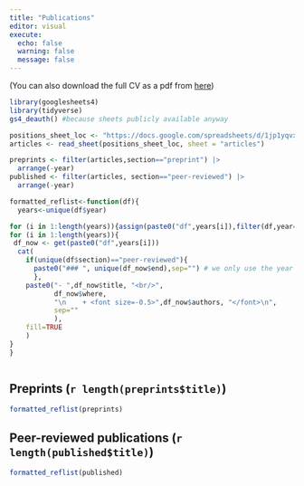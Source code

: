 ```yaml
---
title: "Publications"
editor: visual
execute:
  echo: false
  warning: false
  message: false
---
```


(You can also download the full CV as a pdf from [here](https://github.com/mdahirel/cv/raw/main/cv.pdf){target="_blank"})

```r
library(googlesheets4)
library(tidyverse)
gs4_deauth() #because sheets publicly available anyway
```

```r
positions_sheet_loc <- "https://docs.google.com/spreadsheets/d/1jp1yqvxYUha9-qZaZo9paw5xSWYupKOTFZghIU39RsY"
articles <- read_sheet(positions_sheet_loc, sheet = "articles")

preprints <- filter(articles,section=="preprint") |> 
  arrange(-year)
published <- filter(articles, section=="peer-reviewed") |> 
  arrange(-year)
```

```r
formatted_reflist<-function(df){
  years<-unique(df$year)

for (i in 1:length(years)){assign(paste0("df",years[i]),filter(df,year==years[i]))}
for (i in 1:length(years)){
 df_now <- get(paste0("df",years[i]))
  cat(
    if(unique(df$section)=="peer-reviewed"){
      paste0("### ", unique(df_now$end),sep="") # we only use the year breaks for peer-reviewed, not preprints
      }, 
    paste0("- ",df_now$title, "<br/>",  
           df_now$where, 
           "\n    + <font size=-0.5>",df_now$authors, "</font>\n",
           sep=""
           ),
    fill=TRUE
    )
}
}



```

## Preprints (`r length(preprints$title)`)

```r
formatted_reflist(preprints)
```

## Peer-reviewed publications (`r length(published$title)`)

```r
formatted_reflist(published)
```
